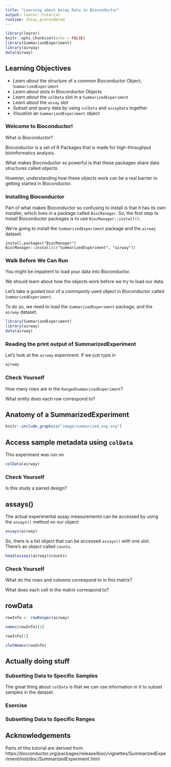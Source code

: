 ```yaml
---
title: "Learning about Assay Data in Bioconductor"
output: learnr::tutorial
runtime: shiny_prerendered
---
```


```r
library(learnr)
knitr::opts_chunk$set(echo = FALSE)
library(SummarizedExperiment)
library(airway)
data(airway)
```


## Learning Objectives

- *Learn about* the structure of a common Bioconductor Object, `SummarizedExperiment`
- *Learn about* slots in Bioconductor Objects
- *Learn about* the `colData` slot in a `SummarizedExperiment`
- *Learn about* the `assay` slot
- *Subset and query* data by using `colData` and `assayData` together
- *Visualize* an `SummarizedExperiment` object

### Welcome to Bioconductor!

What is Bioconductor? 

Bioconductor is a set of R Packages that is made for high-throughput bioinformatics analysis. 

What makes Bioconductor so powerful is that these packages share data structures called *objects*. 

However, understanding how these *objects* work can be a real barrier to getting started in Bioconductor. 


### Installing Bioconductor

Part of what makes Bioconductor so confusing to install is that it has its own installer, which lives in a package called `BiocManager`. So, the first step to install Bioconductor packages is to use `BiocManager::install()`.

We're going to install the `SummarizedExperiment` package and the `airway` dataset.

```
install.packages("BiocManager")
BiocManager::install(c("SummarizedExperiment", "airway"))

```

### Walk Before We Can Run

You might be impatient to load your data into Bioconductor. 

We should learn about how the objects work before we try to load our data. 

Let's take a guided tour of a commponly used object in Bioconductor called `SummarizedExperiment`. 

To do so, we need to load the `SummarizedExperiment` package, and the `airway` dataset.

```r
library(SummarizedExperiment)
library(airway)
data(airway)
```

### Reading the print output of SummarizedExperiment

Let's look at the `airway` experiment. If we just type in 

```r
airway
```
### Check Yourself

How many rows are in the `RangedSummarizedExperiment`?

What entity does each row correspond to?

## Anatomy of a SummarizedExperiment

```r
knitr::include_graphics("image/summarized_exp.svg")
```


## Access sample metadata using `colData`

This experiment was run on 

```r
colData(airway)
```

### Check Yourself

Is this study a paired design?


## assays()

The actual experimental assay measurements can be accessed by using the `assays()` method on our object:

```r
assays(airway)
```

So, there is a list object that can be accessed `assays()` with one slot. There's an object called `counts`.

```r
head(assays(airway)$counts)
```

### Check Yourself

What do the rows and columns correspond to in this matrix?

What does each cell in the matrix correspond to?

## rowData

```r
rowInfo <- rowRanges(airway)

names(rowInfo)[1]

rowInfo[1]

slotNames(rowInfo)
```

## Actually doing stuff

### Subsetting Data to Specific Samples

The great thing about `colData` is that we can use information in it to subset samples in the dataset. 

### Exercise


### Subsetting Data to Specific Ranges




## Acknowledgements

Parts of this tutorial are derived from https://bioconductor.org/packages/release/bioc/vignettes/SummarizedExperiment/inst/doc/SummarizedExperiment.html

